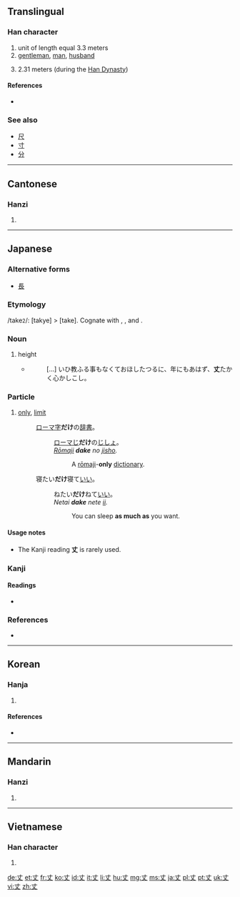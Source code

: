 {{also|大}}
==Translingual==

===Han character===
{{Han char|rn=1|rad=一|as=02|sn=3|four=5000<sub>0</sub>|canj=十大 (JK)}}

# unit of length equal 3.3 meters
# [[gentleman]], [[man]], [[husband]]
# {{archaic|lang=mul}} 2.31 meters (during the [[w:Han Dynasty|Han Dynasty]])

====References====
* {{Han ref|kx=0076.040|dkj=00011|dj=0137.080|hdz=10009.020|uh=4E08|ud=19976|bh=A456|bd=42070}}

===See also===
* [[尺]] 
* [[寸]]
* [[分]]

----

==Cantonese==

===Hanzi===
{{yue-hanzi|jyut=|y=jeung6}}

# {{defn|Cantonese|sort=一02}}

----

==Japanese==

===Alternative forms===
* [[長]]

===Etymology===

/take<small>2</small>/: [takye] > [take]. Cognate with {{term|高|taka|height}}, {{term|高い|takai|high}}, and {{term|長ける|takeru|to be high}}.

===Noun===
{{ja-noun|k|hira=たけ|rom=take}}

# height
#* {{RQ:Utsubo Monogatari|Toshikage}}
#*: [...] いひ教ふる事もなくておほしたつるに、年にもあはず、'''丈'''たかく心かしこし。

===Particle===
{{ja-pos|k|particle|rom=dake|hira=だけ}}
# [[only]], [[limit]]
#: [[ローマ字]]'''だけ'''の[[辞書]]。
#:: [[ローマじ]]'''だけ'''の[[じしょ]]。
#:: ''[[rōmaji|Rōmaji]] '''dake''' no [[jisho]].''
#::: A [[rōmaji]]-'''only''' [[dictionary]].
#: 寝たい'''だけ'''寝て[[いい]]。
#::ねたい'''だけ'''ねて[[いい]]。
#::''Netai '''dake''' nete [[ii]].''
#::: You can sleep '''as much as''' you want.

====Usage notes====
*The Kanji reading '''丈''' is rarely used.

===Kanji===
{{ja-kanji|grade=c|rs=一02}}

====Readings====
* {{ja-readings|on=[[じょう]] (''jō''), [[ちょう]] (''chō'')|kun=[[たけ]] (''take''), [[だけ]] (''dake'')}}

===References===
* {{R:Utsubo Monogatari 1}}

----

==Korean==

===Hanja===
{{ko-hanja|hangeul=장|rv=jang|mr=chang|eumhun=어른|ehrv=eoleun|ehmr=ǒrǔn|ehy=}}

# {{defn|Korean|sort=一02}}

====References====
* {{Hanja ref|nav=11111}}

----

==Mandarin==

===Hanzi===
{{cmn-hanzi|pin=[[sàn]] ([[san4]]), [[zhàng]] ([[zhang4]])|wg=san<sup>4</sup>, chang<sup>4</sup>}}

# {{defn|Mandarin|sort=一02}}

----

==Vietnamese==

===Han character===
{{vi-hantu|[[trượng]]|rs=一02}}

# {{defn|Vietnamese|sort=一02}}

[[de:丈]]
[[et:丈]]
[[fr:丈]]
[[ko:丈]]
[[id:丈]]
[[it:丈]]
[[li:丈]]
[[hu:丈]]
[[mg:丈]]
[[ms:丈]]
[[ja:丈]]
[[pl:丈]]
[[pt:丈]]
[[uk:丈]]
[[vi:丈]]
[[zh:丈]]